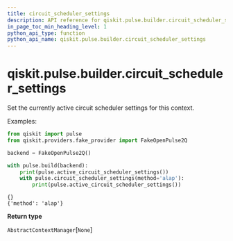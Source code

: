 ```yaml
---
title: circuit_scheduler_settings
description: API reference for qiskit.pulse.builder.circuit_scheduler_settings
in_page_toc_min_heading_level: 1
python_api_type: function
python_api_name: qiskit.pulse.builder.circuit_scheduler_settings
---
```


<span id="qiskit-pulse-builder-circuit-scheduler-settings" />

# qiskit.pulse.builder.circuit\_scheduler\_settings

<Function id="qiskit.pulse.builder.circuit_scheduler_settings" isDedicatedPage={true} github="https://github.com/qiskit/qiskit/tree/stable/0.21/qiskit/pulse/builder.py" signature="circuit_scheduler_settings(**settings)">
  Set the currently active circuit scheduler settings for this context.

  Examples:

  ```python
  from qiskit import pulse
  from qiskit.providers.fake_provider import FakeOpenPulse2Q

  backend = FakeOpenPulse2Q()

  with pulse.build(backend):
      print(pulse.active_circuit_scheduler_settings())
      with pulse.circuit_scheduler_settings(method='alap'):
          print(pulse.active_circuit_scheduler_settings())
  ```

  ```
  {}
  {'method': 'alap'}
  ```

  **Return type**

  `AbstractContextManager`\[`None`]
</Function>

